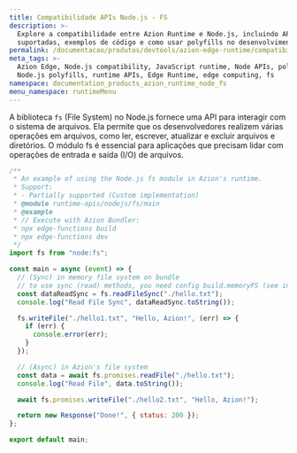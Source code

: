 ```yaml
---
title: Compatibilidade APIs Node.js - FS
description: >-
  Explore a compatibilidade entre Azion Runtime e Node.js, incluindo APIs
  suportadas, exemplos de código e como usar polyfills no desenvolvimento Edge.
permalink: /documentacao/produtos/devtools/azion-edge-runtime/compatibilidade/node/fs/
meta_tags: >-
  Azion Edge, Node.js compatibility, JavaScript runtime, Node APIs, polyfills,
  Node.js polyfills, runtime APIs, Edge Runtime, edge computing, fs
namespace: documentation_products_azion_runtime_node_fs
menu_namespace: runtimeMenu
---
```


A biblioteca `fs` (File System) no Node.js fornece uma API para interagir com o sistema de arquivos. Ela permite que os desenvolvedores realizem várias operações em arquivos, como ler, escrever, atualizar e excluir arquivos e diretórios. O módulo fs é essencial para aplicações que precisam lidar com operações de entrada e saída (I/O) de arquivos.

```javascript
/**
 * An example of using the Node.js fs module in Azion's runtime.
 * Support:
 * - Partially supported (Custom implementation)
 * @module runtime-apis/nodejs/fs/main
 * @example
 * // Execute with Azion Bundler:
 * npx edge-functions build
 * npx edge-functions dev
 */
import fs from "node:fs";

const main = async (event) => {
  // (Sync) in memory file system on bundle
  // to use sync (read) methods, you need config build.memoryFS (see in azion.config.cjs)
  const dataReadSync = fs.readFileSync("./hello.txt");
  console.log("Read File Sync", dataReadSync.toString());

  fs.writeFile("./hello1.txt", "Hello, Azion!", (err) => {
    if (err) {
      console.error(err);
    }
  });

  // (Async) in Azion's file system
  const data = await fs.promises.readFile("./hello.txt");
  console.log("Read File", data.toString());

  await fs.promises.writeFile("./hello2.txt", "Hello, Azion!");

  return new Response("Done!", { status: 200 });
};

export default main;
```
